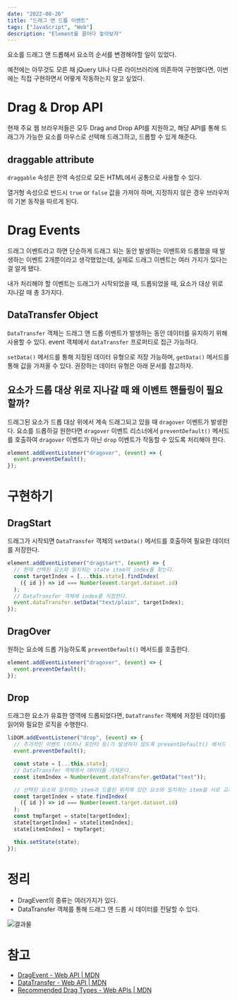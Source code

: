 ```yaml
---
date: "2022-08-26"
title: "드래그 앤 드롭 이벤트"
tags: ["JavaScript", "Web"]
description: "Element를 끌어다 놓아보자"
---
```



요소를 드래그 앤 드롭해서 요소의 순서를 변경해야할 일이 있었다.

예전에는 아무것도 모른 채 jQuery UI나 다른 라이브러리에 의존하여 구현했다면, 이번에는 직접 구현하면서 어떻게 작동하는지 알고 싶었다.

# Drag & Drop API

현재 주요 웹 브라우저들은 모두 Drag and Drop API를 지원하고, 해당 API를 통해 드래그가 가능한 요소를 마우스로 선택해 드래그하고, 드롭할 수 있게 해준다.

## draggable attribute

`draggable` 속성은 전역 속성으로 모든 HTML에서 공통으로 사용할 수 있다.

열거형 속성으로 반드시 `true` or `false` 값을 가져야 하며, 지정하지 않은 경우 브라우저의 기본 동작을 따르게 된다.

# Drag Events

드래그 이벤트라고 하면 단순하게 드래그 되는 동안 발생하는 이벤트와 드롭했을 때 발생하는 이벤트 2개뿐이라고 생각했었는데, 실제로 드래그 이벤트는 여러 가지가 있다는 걸 알게 됐다.

내가 처리해야 할 이벤트는 드래그가 시작되었을 때, 드롭되었을 때, 요소가 대상 위로 지나갈 때 총 3가지다.

## DataTransfer Object

`DataTransfer` 객체는 드래그 앤 드롭 이벤트가 발생하는 동안 데이터를 유지하기 위해 사용할 수 있다. event 객체에서 `dataTransfer` 프로퍼티로 접근 가능하다.

`setData()` 메서드를 통해 지정된 데이터 유형으로 저장 가능하며, `getData()` 메서드를 통해 값을 가져올 수 있다. 권장하는 데이터 유형은 아래 문서를 참고하자.

## 요소가 드롭 대상 위로 지나갈 때 왜 이벤트 핸들링이 필요할까?

드래그된 요소가 드롭 대상 위에서 계속 드래그되고 있을 때 `dragover` 이벤트가 발생한다. 요소를 드롭하길 원한다면 `dragover` 이벤트 리스너에서 `preventDefault()` 메서드를 호출하여 `dragover` 이벤트가 아닌 `drop` 이벤트가 작동할 수 있도록 처리해야 한다.

```jsx
element.addEventListener("dragover", (event) => {
  event.preventDefault();
});
```

# 구현하기

## DragStart

드래그가 시작되면 `DataTransfer` 객체의 `setData()` 메서드를 호출하여 필요한 데이터를 저장한다.

```jsx
element.addEventListener("dragstart", (event) => {
  // 현재 선택된 요소와 일치하는 state item의 index를 찾는다.
  const targetIndex = [...this.state].findIndex(
    ({ id }) => id === Number(event.target.dataset.id)
  );
  // DataTransfer 객체에 index를 저장한다.
  event.dataTransfer.setData("text/plain", targetIndex);
});
```

## DragOver

원하는 요소에 드롭 가능하도록 `preventDefault()` 메서드를 호출한다.

```jsx
element.addEventListener("dragover", (event) => {
  event.preventDefault();
});
```

## Drop

드래그한 요소가 유효한 영역에 드롭되었다면, `DataTransfer` 객체에 저장된 데이터를 읽어와 필요한 로직을 수행한다.

```jsx
liDOM.addEventListener("drop", (event) => {
  // 추가적인 이벤트 (터치나 포인터 등)가 발생하지 않도록 preventDefault() 메서드 호출
  event.preventDefault();

  const state = [...this.state];
  // DataTransfer 객체에서 데이터를 가져온다.
  const itemIndex = Number(event.dataTransfer.getData("text"));

  // 선택된 요소와 일치하는 item과 드롭된 위치에 있던 요소와 일치하는 item을 서로 교체한다.
  const targetIndex = state.findIndex(
    ({ id }) => id === Number(event.target.dataset.id)
  );
  const tmpTarget = state[targetIndex];
  state[targetIndex] = state[itemIndex];
  state[itemIndex] = tmpTarget;

  this.setState(state);
});
```

# 정리

- DragEvent의 종류는 여러가지가 있다.
- DataTransfer 객체를 통해 드래그 앤 드롭 시 데이터를 전달할 수 있다.

<img src={ResultImage.src} alt="결과물" />

# 참고

- [DragEvent - Web API | MDN](https://developer.mozilla.org/ko/docs/Web/API/DragEvent)
- [DataTransfer - Web API | MDN](https://developer.mozilla.org/ko/docs/Web/API/DataTransfer)
- [Recommended Drag Types - Web APIs | MDN](https://developer.mozilla.org/en-US/docs/Web/API/HTML_Drag_and_Drop_API/Recommended_drag_types)
